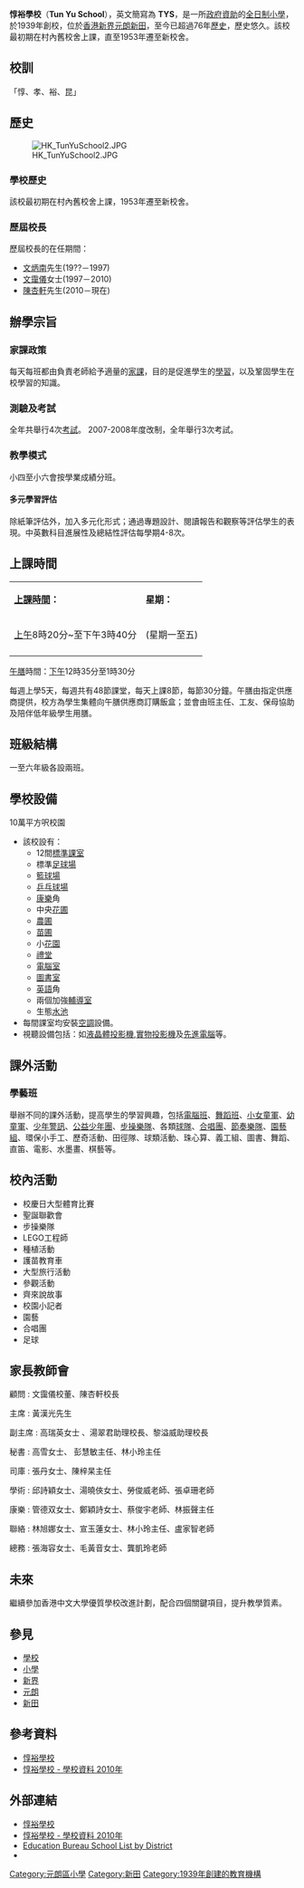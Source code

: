 {{Infobox_School 
| name = 惇裕學校
| other_name = {{lang|en|Tun Yu School}}
| image = 
| motto = 「惇孝裕昆」
| established = 1939年
| type = [[津貼|津貼]]（全日）
| religion = 沒有
| affiliation = 惇裕學校校董會
| district = 元朗區
| grades = 小一至小六
| president = [[文祿星|文祿星]]先生
| principal = [[陳杏軒|陳杏軒]]先生
| students = 391人
| magazine = '''惇裕學校'''校訊
| address = [[香港|香港]][[新界|新界]][[元朗|元朗]][[新田_(香港)|新田]]
| tel = (852) 2471 1915
| fax = (852) 2482 3501
| mail = ty-mail@hkedcity.net
| website = http://www.tys.edu.hk
}}
'''惇裕學校'''（'''Tun Yu School'''），英文簡寫為 '''TYS'''，是一所[[政府|政府]][[資助|資助]]的[[全日制|全日制]][[小學|小學]]，於1939年創校，位於[[香港|香港]][[新界|新界]][[元朗|元朗]][[新田_(香港)|新田]]，至今已超過76年[[歷史|歷史]]，歷史悠久。該校最初期在村內舊校舍上課，直至1953年遷至新校舍。

==校訓==
「惇、孝、裕、昆」

==歷史==
[[File:HK_TunYuSchool2.JPG|thumb]]
===學校歷史===
該校最初期在村內舊校舍上課，1953年遷至新校舍。
===歷屆校長===
歷屆校長的在任期間：
*[[文炳南|文炳南]]先生(19??－1997)
*[[文靄儀|文靄儀]]女士(1997－2010)
*[[陳杏軒|陳杏軒]]先生(2010－現在)

==辦學宗旨==
===家課政策===
每天每班都由負責老師給予適量的[[家課|家課]]，目的是促進學生的[[學習|學習]]，以及鞏固學生在校學習的知識。

===測驗及考試===
全年共舉行4次[[考試|考試]]。
2007-2008年度改制，全年舉行3次考試。

===教學模式===
小四至小六會按學業成績分班。

====多元學習評估====
除紙筆評估外，加入多元化形式；通過專題設計、閱讀報告和觀察等評估學生的表現。中英數科目進展性及總結性評估每學期4-8次。

==上課時間==
{| border="1" 
|- 
|'''[[上課|上課]][[時間|時間]]：'''||'''星期：'''
|- 
|[[上午|上午]]8時20分~至下午3時40分||(星期一至五) 
|- 
|}

[[午膳|午膳]]時間：[[下午|下午]]12時35分至1時30分

每週上學5天，每週共有48節課堂，每天上課8節，每節30分鐘。午膳由指定供應商提供，校方為學生集體向午膳供應商訂購飯盒；並會由班主任、工友、保母協助及陪伴低年級學生用膳。

==班級結構==
一至六年級各設兩班。

==學校設備==
10萬平方呎校園
*該校設有：
**12間[[標準課室|標準課室]]
**標準[[足球場|足球場]]
**[[籃球場|籃球場]]
**[[乒乓球場|乒乓球場]]
**[[康樂|康樂]]角
**中央[[花圃|花圃]]
**[[農圃|農圃]]
**[[苗圃|苗圃]]
**小[[花園|花園]]
**[[禮堂|禮堂]]
**[[電腦室|電腦室]]
**[[圖書室|圖書室]]
**[[英語|英語]]角
**兩個加強[[輔導室|輔導室]]
**生態[[水池|水池]]
*每間課室均安裝[[空調|空調]]設備。
*視聽設備包括：如[[液晶體投影機|液晶體投影機]],[[實物投影機|實物投影機]]及[[先進電腦|先進電腦]]等。

==課外活動==
===學藝班===
舉辦不同的課外活動，提高學生的學習興趣，包括[[電腦班|電腦班]]、[[舞蹈班|舞蹈班]]、[[小女童軍|小女童軍]]、[[幼童軍|幼童軍]]、[[少年警訊|少年警訊]]、[[公益少年團|公益少年團]]、[[步操樂隊|步操樂隊]]、各類[[球隊|球隊]]、[[合唱團|合唱團]]、[[節奏樂隊|節奏樂隊]]、[[園藝組|園藝組]]、環保小手工、歷奇活動、田徑隊、球類活動、珠心算、義工組、圖書、舞蹈、直笛、電影、水墨畫、棋藝等。

==校內活動==
*校慶日大型體育比賽
*聖誕聯歡會
*步操樂隊
*LEGO工程師
*種植活動
*護苗教育車
*大型旅行活動
*參觀活動
*齊來說故事
*校園小記者
*園藝
*合唱團
*足球

==家長教師會==
顧問      :     文靄儀校董、陳杏軒校長

主席      :     黃漢光先生

副主席  :     高瑞英女士 、湯翠君助理校長、黎溢威助理校長

秘書      :     高雪女士、 彭慧敏主任、林小玲主任

司庫      :     張丹女士、陳梓杲主任

學術      :     邱詩穎女士、湯曉俠女士、勞俊威老師、張卓珊老師

康樂      :     管德双女士、鄭穎詩女士、蔡俊宇老師、林振聲主任

聯絡      :     林旭娜女士、宣玉蓮女士、林小玲主任、盧家智老師

總務      :     張海容女士、毛黃音女士、龔凱玲老師

==未來==
繼續參加香港中文大學優質學校改進計劃，配合四個關鍵項目，提升教學質素。

==參見==
*[[學校|學校]]
*[[小學|小學]]
*[[新界|新界]]
*[[元朗|元朗]]
*[[新田_(香港)|新田]]

==參考資料==
*[http://www.tys.edu.hk/ 惇裕學校] {{Wayback|url=http://www.tys.edu.hk/ |date=20200223174131 }}
*[http://psp.proj.hkedcity.net/2007/chi/detail_sch_basic.php?sch_id=22 惇裕學校 - 學校資料 2010年]

==外部連結==
*[http://www.tys.edu.hk/ 惇裕學校] {{Wayback|url=http://www.tys.edu.hk/ |date=20200223174131 }}
*[http://psp.proj.hkedcity.net/2007/chi/detail_sch_basic.php?sch_id=22 惇裕學校 - 學校資料 2010年]
*[https://web.archive.org/web/20080122145653/http://www.edb.gov.hk/templates/sch_list_print.asp?district=YL Education Bureau School List by District]
*

[[Category:元朗區小學|Category:元朗區小學]]
[[Category:新田|Category:新田]]
[[Category:1939年創建的教育機構|Category:1939年創建的教育機構]]